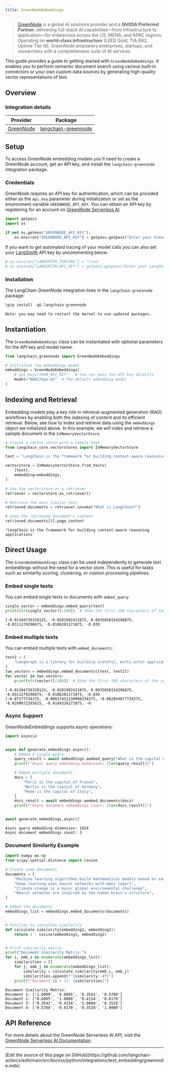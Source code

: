 ```yaml
---
title: GreenNodeEmbeddings
---
```


>[GreenNode](https://greennode.ai/) is a global AI solutions provider and a **NVIDIA Preferred Partner**, delivering full-stack AI capabilities—from infrastructure to application—for enterprises across the US, MENA, and APAC regions. Operating on **world-class infrastructure** (LEED Gold, TIA‑942, Uptime Tier III), GreenNode empowers enterprises, startups, and researchers with a comprehensive suite of AI services

This guide provides a guide to getting started with `GreenNodeEmbeddings`. It enables you to perform semantic document search using various built-in connectors or your own custom data sources by generating high-quality vector representations of text.

## Overview

### Integration details

| Provider | Package |
|:--------:|:-------:|
| [GreenNode](/oss/python/integrations/providers/greennode/) | [langchain-greennode](https://python.langchain.com/v0.2/api_reference/langchain_greennode/embeddings/langchain_greennode.embeddingsGreenNodeEmbeddings.html) |

## Setup

To access GreenNode embedding models you'll need to create a GreenNode account, get an API key, and install the `langchain-greennode` integration package.

### Credentials

GreenNode requires an API key for authentication, which can be provided either as the `api_key` parameter during initialization or set as the environment variable `GREENNODE_API_KEY`. You can obtain an API key by registering for an account on [GreenNode Serverless AI](https://aiplatform.console.greennode.ai/playground).

```python
import getpass
import os

if not os.getenv("GREENNODE_API_KEY"):
    os.environ["GREENNODE_API_KEY"] = getpass.getpass("Enter your GreenNode API key: ")
```

If you want to get automated tracing of your model calls you can also set your [LangSmith](https://docs.smith.langchain.com/) API key by uncommenting below:

```python
# os.environ["LANGSMITH_TRACING"] = "true"
# os.environ["LANGSMITH_API_KEY"] = getpass.getpass("Enter your LangSmith API key: ")
```

### Installation

The LangChain GreenNode integration lives in the `langchain-greennode` package:

```python
%pip install -qU langchain-greennode
```

```output
Note: you may need to restart the kernel to use updated packages.
```

## Instantiation

The `GreenNodeEmbeddings` class can be instantiated with optional parameters for the API key and model name:

```python
from langchain_greennode import GreenNodeEmbeddings

# Initialize the embeddings model
embeddings = GreenNodeEmbeddings(
    # api_key="YOUR_API_KEY",  # You can pass the API key directly
    model="BAAI/bge-m3"  # The default embedding model
)
```

## Indexing and Retrieval

Embedding models play a key role in retrieval-augmented generation (RAG) workflows by enabling both the indexing of content and its efficient retrieval.
Below, see how to index and retrieve data using the `embeddings` object we initialized above. In this example, we will index and retrieve a sample document in the `InMemoryVectorStore`.

```python
# Create a vector store with a sample text
from langchain_core.vectorstores import InMemoryVectorStore

text = "LangChain is the framework for building context-aware reasoning applications"

vectorstore = InMemoryVectorStore.from_texts(
    [text],
    embedding=embeddings,
)

# Use the vectorstore as a retriever
retriever = vectorstore.as_retriever()

# Retrieve the most similar text
retrieved_documents = retriever.invoke("What is LangChain?")

# show the retrieved document's content
retrieved_documents[0].page_content
```

```output
'LangChain is the framework for building context-aware reasoning applications'
```

## Direct Usage

The `GreenNodeEmbeddings` class can be used independently to generate text embeddings without the need for a vector store. This is useful for tasks such as similarity scoring, clustering, or custom processing pipelines.

### Embed single texts

You can embed single texts or documents with `embed_query`:

```python
single_vector = embeddings.embed_query(text)
print(str(single_vector)[:100])  # Show the first 100 characters of the vector
```

```output
[-0.01104736328125, -0.0281982421875, 0.0035858154296875, -0.0311279296875, -0.0106201171875, -0.039
```

### Embed multiple texts

You can embed multiple texts with `embed_documents`:

```python
text2 = (
    "LangGraph is a library for building stateful, multi-actor applications with LLMs"
)
two_vectors = embeddings.embed_documents([text, text2])
for vector in two_vectors:
    print(str(vector)[:100])  # Show the first 100 characters of the vector
```

```output
[-0.01104736328125, -0.0281982421875, 0.0035858154296875, -0.0311279296875, -0.0106201171875, -0.039
[-0.07177734375, -0.00017452239990234375, -0.002044677734375, -0.0299072265625, -0.0184326171875, -0
```

### Async Support

GreenNodeEmbeddings supports async operations:

```python
import asyncio


async def generate_embeddings_async():
    # Embed a single query
    query_result = await embeddings.aembed_query("What is the capital of France?")
    print(f"Async query embedding dimension: {len(query_result)}")

    # Embed multiple documents
    docs = [
        "Paris is the capital of France",
        "Berlin is the capital of Germany",
        "Rome is the capital of Italy",
    ]
    docs_result = await embeddings.aembed_documents(docs)
    print(f"Async document embeddings count: {len(docs_result)}")


await generate_embeddings_async()
```

```output
Async query embedding dimension: 1024
Async document embeddings count: 3
```

### Document Similarity Example

```python
import numpy as np
from scipy.spatial.distance import cosine

# Create some documents
documents = [
    "Machine learning algorithms build mathematical models based on sample data",
    "Deep learning uses neural networks with many layers",
    "Climate change is a major global environmental challenge",
    "Neural networks are inspired by the human brain's structure",
]

# Embed the documents
embeddings_list = embeddings.embed_documents(documents)


# Function to calculate similarity
def calculate_similarity(embedding1, embedding2):
    return 1 - cosine(embedding1, embedding2)


# Print similarity matrix
print("Document Similarity Matrix:")
for i, emb_i in enumerate(embeddings_list):
    similarities = []
    for j, emb_j in enumerate(embeddings_list):
        similarity = calculate_similarity(emb_i, emb_j)
        similarities.append(f"{similarity:.4f}")
    print(f"Document {i + 1}: {similarities}")
```

```output
Document Similarity Matrix:
Document 1: ['1.0000', '0.6005', '0.3542', '0.5788']
Document 2: ['0.6005', '1.0000', '0.4154', '0.6170']
Document 3: ['0.3542', '0.4154', '1.0000', '0.3528']
Document 4: ['0.5788', '0.6170', '0.3528', '1.0000']
```

## API Reference

For more details about the GreenNode Serverless AI API, visit the [GreenNode Serverless AI Documentation](https://aiplatform.console.greennode.ai/api-docs/maas).

---

<Callout icon="pen-to-square" iconType="regular">
  [Edit the source of this page on GitHub](https://github.com/langchain-ai/docs/edit/main/src/ko/oss/python/integrations/text_embedding/greennode.mdx)
</Callout>
